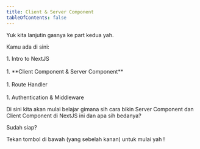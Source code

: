 ```yaml
---
title: Client & Server Component
tableOfContents: false
---
```



Yuk kita lanjutin gasnya ke part kedua yah.

<div class="dark:bg-gray-700 bg-neutral-100 p-4 rounded-lg">
  <p class="pb-4">Kamu ada di sini:</p>
  <Steps>
  1. Intro to NextJS
    <div class="py-2">&nbsp;</div>
  1. **Client Component & Server Component**
    <div class="py-2">&nbsp;</div>
  1. Route Handler
    <div class="py-2">&nbsp;</div>
  1. Authentication & Middleware
  </Steps>
</div>

Di sini kita akan mulai belajar gimana sih cara bikin Server Component dan Client Component di NextJS ini dan apa sih bedanya?

Sudah siap?

Tekan tombol di bawah (yang sebelah kanan) untuk mulai yah !
